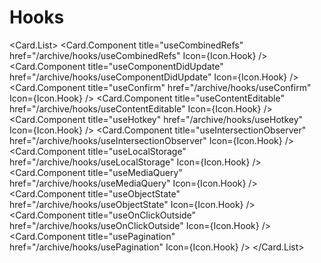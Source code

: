 
# Hooks

<Card.List>
  <Card.Component
    title="useCombinedRefs"
    href="/archive/hooks/useCombinedRefs"
    Icon={Icon.Hook}
  />
  <Card.Component
    title="useComponentDidUpdate"
    href="/archive/hooks/useComponentDidUpdate"
    Icon={Icon.Hook}
  />
  <Card.Component
    title="useConfirm"
    href="/archive/hooks/useConfirm"
    Icon={Icon.Hook}
  />
  <Card.Component
    title="useContentEditable"
    href="/archive/hooks/useContentEditable"
    Icon={Icon.Hook}
  />
  <Card.Component
    title="useHotkey"
    href="/archive/hooks/useHotkey"
    Icon={Icon.Hook}
  />
  <Card.Component
    title="useIntersectionObserver"
    href="/archive/hooks/useIntersectionObserver"
    Icon={Icon.Hook}
  />
  <Card.Component
    title="useLocalStorage"
    href="/archive/hooks/useLocalStorage"
    Icon={Icon.Hook}
  />
  <Card.Component
    title="useMediaQuery"
    href="/archive/hooks/useMediaQuery"
    Icon={Icon.Hook}
  />
  <Card.Component
    title="useObjectState"
    href="/archive/hooks/useObjectState"
    Icon={Icon.Hook}
  />
  <Card.Component
    title="useOnClickOutside"
    href="/archive/hooks/useOnClickOutside"
    Icon={Icon.Hook}
  />
  <Card.Component
    title="usePagination"
    href="/archive/hooks/usePagination"
    Icon={Icon.Hook}
  />
</Card.List>
